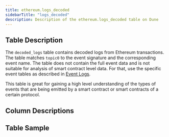 ```yaml
---
title: ethereum.logs_decoded
sidebarTitle: "logs_decoded"
description: Description of the ethereum.logs_decoded table on Dune
---
```


## Table Description

The `decoded_logs` table contains decoded logs from Ethereum transactions. The table matches `topic0` to the event signature and the corresponding event name. The table does not contain the full event data and is not suitable for analysis of smart contract level data. For that, use the specific event tables as described in [Event Logs](/data-tables/evm/ethereum/decoded/event-logs). 

This table is great for gaining a high level understanding of the types of events that are being emitted by a smart contract or smart contracts of a certain protocol.



## Column Descriptions


<ColumnDescriptions tableSchema="ethereum" tableName="logs_decoded" />

## Table Sample


<TableSample tableSchema="ethereum" tableName="logs_decoded" />
